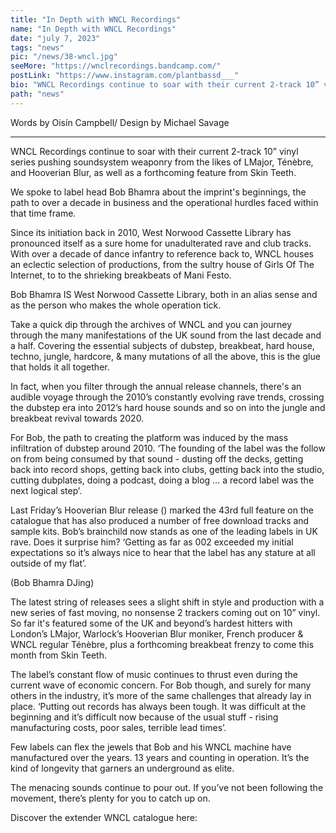 ---
title: "In Depth with WNCL Recordings"
name: "In Depth with WNCL Recordings"
date: "july 7, 2023"
tags: "news"
pic: "/news/38-wncl.jpg"
seeMore: "https://wnclrecordings.bandcamp.com/"
postLink: "https://www.instagram.com/plantbassd___"
bio: "WNCL Recordings continue to soar with their current 2-track 10” vinyl series pushing soundsystem weaponry from the likes of LMajor, Ténèbre, and Hooverian Blur, as well as a forthcoming feature from Skin Teeth."
path: "news"
---

<p className="smallText">Words by Oisín Campbell/ Design by Michael Savage</p>

<hr />

WNCL Recordings continue to soar with their current 2-track 10” vinyl series pushing soundsystem weaponry from the likes of LMajor, Ténèbre, and Hooverian Blur, as well as a forthcoming feature from Skin Teeth.

We spoke to label head Bob Bhamra about the imprint's beginnings, the path to over a decade in business and the operational hurdles faced within that time frame.

<Picture src="/news/38-label.jpg" alt="WNCL label" size={1200} />

Since its initiation back in 2010, West Norwood Cassette Library has pronounced itself as a sure home for unadulterated rave and club tracks. With over a decade of dance infantry to reference back to, WNCL houses an eclectic selection of productions, from the sultry house of Girls Of The Internet, to to the shrieking breakbeats of Mani Festo.

Bob Bhamra IS West Norwood Cassette Library, both in an alias sense and as the person who makes the whole operation tick.

Take a quick dip through the archives of WNCL and you can journey through the many manifestations of the UK sound from the last decade and a half. Covering the essential subjects of dubstep, breakbeat, hard house, techno, jungle, hardcore, & many mutations of all the above, this is the glue that holds it all together.

In fact, when you filter through the annual release channels, there's an audible voyage through the 2010’s constantly evolving rave trends, crossing the dubstep era into 2012’s hard house sounds and so on into the jungle and breakbeat revival towards 2020.

For Bob, the path to creating the platform was induced by the mass infiltration of dubstep around 2010.
‘The founding of the label was the follow on from being consumed by that sound - dusting off the decks, getting back into record shops, getting back into clubs, getting back into the studio, cutting dubplates, doing a podcast, doing a blog … a record label was the next logical step’.

Last Friday’s Hooverian Blur release (<HoverLink url="https://wnclrecordings.bandcamp.com/album/wncl043" name="see here" inline external />) marked the 43rd full feature on the catalogue that has also produced a number of free download tracks and sample kits. Bob’s brainchild now stands as one of the leading labels in UK rave. Does it surprise him?
‘Getting as far as 002 exceeded my initial expectations so it’s always nice to hear that the label has any stature at all outside of my flat’.

<ReactPlayer url="/news/38-bob-bhamra.mp4" width="100%" height="500px" loop muted playing />

<p className="smallText text-center">(Bob Bhamra DJing)</p>

The latest string of releases sees a slight shift in style and production with a new series of fast moving, no nonsense 2 trackers coming out on 10” vinyl. So far it's featured some of the UK and beyond’s hardest hitters with London’s LMajor, Warlock’s Hooverian Blur moniker, French producer & WNCL regular Ténèbre, plus a forthcoming breakbeat frenzy to come this month from Skin Teeth.

The label’s constant flow of music continues to thrust even during the current wave of economic concern. For Bob though, and surely for many others in the industry, it’s more of the same challenges that already lay in place.
‘Putting out records has always been tough. It was difficult at the beginning and it’s difficult now because of the usual stuff - rising manufacturing costs, poor sales, terrible lead times’.

Few labels can flex the jewels that Bob and his WNCL machine have manufactured over the years. 13 years and counting in operation. It’s the kind of longevity that garners an underground as elite.

The menacing sounds continue to pour out. If you’ve not been following the movement, there’s plenty for you to catch up on.

Discover the extender WNCL catalogue here: <HoverLink url="https://wnclrecordings.bandcamp.com/" inline external />

